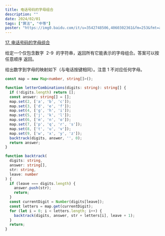 ```yaml
---
title: 电话号码的字母组合
description: ""
date: 2024/02/01
tags: ["算法", "中等"]
poster: "https://img0.baidu.com/it/u=3542748506,4060302361&fm=253&fmt=auto&app=138&f=JPEG?w=800&h=500"
---
```


[17. 电话号码的字母组合](https://leetcode.cn/problems/letter-combinations-of-a-phone-number/)

给定一个仅包含数字  2-9  的字符串，返回所有它能表示的字母组合。答案可以按 任意顺序 返回。

给出数字到字母的映射如下（与电话按键相同）。注意 1 不对应任何字母。

```typescript
const map = new Map<number, string[]>();

function letterCombinations(digits: string): string[] {
  if (!digits.length) return [];
  const answer: string[] = [];
  map.set(2, ['a', 'b', 'c']);
  map.set(3, ['d', 'e', 'f']);
  map.set(4, ['g', 'h', 'i']);
  map.set(5, ['j', 'k', 'l']);
  map.set(6, ['m', 'n', 'o']);
  map.set(7, ['p', 'q', 'r', 's']);
  map.set(8, ['t', 'u', 'v']);
  map.set(9, ['w', 'x', 'y', 'z']);
  backtrack(digits, answer, '', 0);
  return answer;
}

function backtrack(
  digits: string,
  answer: string[],
  str: string,
  leave: number
) {
  if (leave === digits.length) {
    answer.push(str);
    return;
  }
  const currentDigit = Number(digits[leave]);
  const letters = map.get(currentDigit);
  for (let i = 0; i < letters.length; i++) {
    backtrack(digits, answer, str + letters[i], leave + 1);
  }
  return;
}
```
